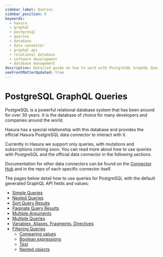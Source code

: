 ```yaml
---
sidebar_label: Queries
sidebar_position: 0
keywords:
  - hasura
  - graphql
  - postgresql
  - queries
  - database
  - data connector
  - graphql api
  - relational database
  - software development
  - database management
description: Detailed guide on how to work with PostgreSQL GraphQL Queries using the Hasura software product. Includes information on using Hasura PostgreSQL data connector and using queries with the generated GraphQL API fields and values.
seoFrontMatterUpdated: true
---
```


# PostgreSQL GraphQL Queries

PostgreSQL is a powerful relational database system that has been around for over 30 years. It is the database of choice
for many developers and companies around the world.

Hasura has a special relationship with this database and provides the official Hasura PostgreSQL data connector to
interact with it.

Currently in Hasura we support only queries, with mutations and subscriptions coming soon. You can read more about how
to use queries with PostgreSQL and the official data connector in the following sections.

Documentation for other data connectors can be found on the [Connector Hub](https://hasura.io/connector) and in the
repo of each specific connector itself.

The pages below detail how to use queries for PostgreSQL with the default generated GraphQL API fields and values:

- [Simple Queries](./simple-queries.mdx)
- [Nested Queries](./nested-queries.mdx)
- [Sort Query Results](./sorting.mdx)
- [Paginate Query Results](./pagination.mdx)
- [Multiple Arguments](./multiple-arguments.mdx)
- [Multiple Queries](./multiple-queries.mdx)
- [Variables, Aliases, Fragments, Directives](./variables-aliases-fragments-directives.mdx)
- [Filtering Queries](./filters/index.mdx)
  - [Comparing values](./filters/comparison-operators.mdx)
  - [Boolean expressions](./filters/boolean-operators.mdx)
  - [Text](./filters/text-search-operators.mdx)
  - [Nested objects](./filters/nested-objects.mdx)
